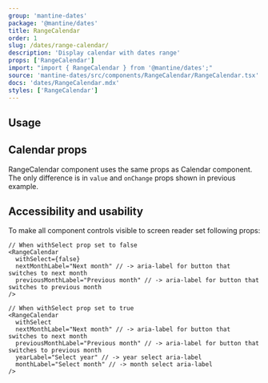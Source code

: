```yaml
---
group: 'mantine-dates'
package: '@mantine/dates'
title: RangeCalendar
order: 1
slug: /dates/range-calendar/
description: 'Display calendar with dates range'
props: ['RangeCalendar']
import: "import { RangeCalendar } from '@mantine/dates';"
source: 'mantine-dates/src/components/RangeCalendar/RangeCalendar.tsx'
docs: 'dates/RangeCalendar.mdx'
styles: ['RangeCalendar']
---
```



## Usage

<Demo data={RangeCalendarDemos.usage} />

## Calendar props

RangeCalendar component uses the same props as <GatsbyLink to="/dates/calendar/">Calendar</GatsbyLink> component.
The only difference is in `value` and `onChange` props shown in previous example.

## Accessibility and usability

To make all component controls visible to screen reader set following props:

```tsx
// When withSelect prop set to false
<RangeCalendar
  withSelect={false}
  nextMonthLabel="Next month" // -> aria-label for button that switches to next month
  previousMonthLabel="Previous month" // -> aria-label for button that switches to previous month
/>

// When withSelect prop set to true
<RangeCalendar
  withSelect
  nextMonthLabel="Next month" // -> aria-label for button that switches to next month
  previousMonthLabel="Previous month" // -> aria-label for button that switches to previous month
  yearLabel="Select year" // -> year select aria-label
  monthLabel="Select month" // -> month select aria-label
/>
```
